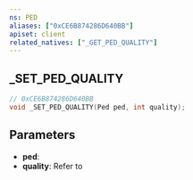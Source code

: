 ```yaml
---
ns: PED
aliases: ["0xCE6B874286D640BB"]
apiset: client
related_natives: ["_GET_PED_QUALITY"]
---
```

## _SET_PED_QUALITY

```c
// 0xCE6B874286D640BB
void _SET_PED_QUALITY(Ped ped, int quality);
```

## Parameters
* **ped**:
* **quality**: Refer to <Enum name="ePedQuality" />